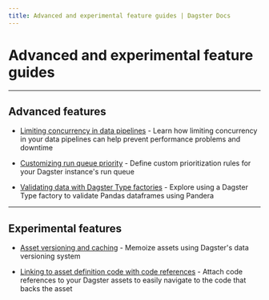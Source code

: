 ```yaml
---
title: Advanced and experimental feature guides | Dagster Docs
---
```


# Advanced and experimental feature guides

---

## Advanced features

- [Limiting concurrency in data pipelines](/guides/limiting-concurrency-in-data-pipelines) - Learn how limiting concurrency in your data pipelines can help prevent performance problems and downtime

- [Customizing run queue priority](/guides/customizing-run-queue-priority) - Define custom prioritization rules for your Dagster instance's run queue

- [Validating data with Dagster Type factories](/guides/dagster/dagster_type_factories) - Explore using a Dagster Type factory to validate Pandas dataframes using Pandera

---

## Experimental features

- [Asset versioning and caching](/guides/dagster/asset-versioning-and-caching) - Memoize assets using Dagster's data versioning system

- [Linking to asset definition code with code references](/guides/dagster/code-references) - Attach code references to your Dagster assets to easily navigate to the code that backs the asset
